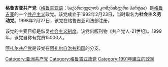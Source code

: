 {{for|苏联时代的格鲁吉亚共产党|格鲁吉亚共产党 (1921年)}}
'''格鲁吉亚共产党'''（[[格鲁吉亚语|格鲁吉亚语]]：საქართველოს კომუნისტური პარტია）是[[格鲁吉亚|格鲁吉亚]]的一个[[共产主义|共产主义]]政党。该党成立于1992年2月23日，当时取名为'''社会主义劳动党'''。1998年2月27日，该党在格鲁吉亚司法部注册。

该党的主要目标是恢复[[社会主义制度|社会主义制度]]。该党出版刊物《共产党人-21世纪》。1999年，该党自称有党员15000人。

[[阿扎尔共产党|阿扎尔共产党]]是该党在[[阿扎尔自治共和国|阿扎尔自治共和国]]的分支。

[[Category:亚洲共产党|Category:亚洲共产党]]
[[Category:格鲁吉亚政党|Category:格鲁吉亚政党]]
[[Category:1991年建立的政黨|Category:1991年建立的政黨]]